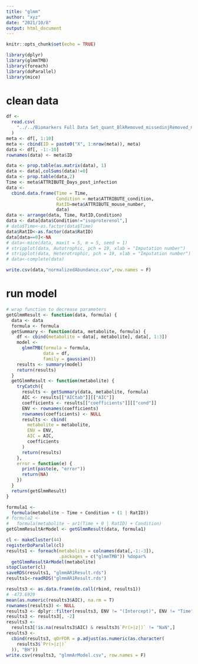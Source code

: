 ```yaml
---
title: "glmm"
author: "xyz"
date: "2021/10/8"
output: html_document
---
```


```r
knitr::opts_chunk$set(echo = TRUE)
```

```r
library(dplyr)
library(glmmTMB)
library(foreach)
library(doParallel)
library(mice)
```

# clean data

```r
df <-
  read.csv(
    "../../Biomarkers Full Data Set_quant_BlkRemoved_missedinjRemoved_misslabeledRemoved_T_wMeta_TIC_urine_20210520.csv"
  )
meta <- df[, 1:10]
meta <- cbind(ID = paste0("X", 1:nrow(meta)), meta)
data <- df[, -1:-10]
rownames(data) <- meta$ID

data <- prop.table(as.matrix(data), 1)
data <- data[,colSums(data)!=0]
data <- prop.table(data,2)
Time <- meta$ATTRIBUTE_Days_post_infection
data <-
  cbind.data.frame(Time = Time,
                   Condition = meta$ATTRIBUTE_condition,
                   RatID=meta$ATTRIBUTE_mouse_number,
                   data)
data <- arrange(data, Time, RatID,Condition)
data <- data[data$Condition!="isoproterenol",]
# data$Time<-as.factor(data$Time)
data$RatID<-as.factor(data$RatID)
data[data==0]<-NA
# data<-mice(data, maxit = 5, m = 5, seed = 1)
# stripplot(data, Autotrophic, pch = 19, xlab = "Imputation number")
# stripplot(data, Heterotrophic, pch = 19, xlab = "Imputation number")
# data<-complete(data)

write.csv(data,"normalizedAbundance.csv",row.names = F)
```

# run model

```r
# wrap function to decrease parameters
getGlmmResult <- function(data, formula) {
  data <- data
  formula <- formula
  getSummary <- function(data, metabolite, formula) {
    df <- cbind(metabolite = data[, metabolite], data[, 1:3])
    model <-
      glmmTMB(formula = formula,
              data = df,
              family = gaussian())
    results <- summary(model)
    return(results)
  }
  getGlmmResult <- function(metabolite) {
    tryCatch({
      results <- getSummary(data, metabolite, formula)
      AIC <- results[["AICtab"]][["AIC"]]
      coefficients <- results[["coefficients"]][["cond"]]
      ENV <- rownames(coefficients)
      rownames(coefficients) <- NULL
      results <- cbind(
        metabolite = metabolite,
        ENV = ENV,
        AIC = AIC,
        coefficients
      )
      return(results)
    },
    error = function(e) {
      print(paste(e, "error"))
      return(NA)
    })
  }
  return(getGlmmResult)
}

formula1 <-
  formula(metabolite ~ Time + Condition + (1 | RatID))
# formula2 <-
#   formula(metabolite ~ ar1(Time + 0 | RatID) + Condition)
getGlmmResultArModel <- getGlmmResult(data, formula1)

cl <- makeCluster(44)
registerDoParallel(cl)
results1 <- foreach(metabolite = colnames(data[,-1:-3]),
                    .packages = c("glmmTMB")) %dopar%
  getGlmmResultArModel(metabolite)
stopCluster(cl)
saveRDS(results1, "glmmAR1Result.rds")
results1<-readRDS("glmmAR1Result.rds")

results3 <- as.data.frame(do.call(rbind, results1))
# -473.6929
mean(as.numeric(results3$AIC), na.rm = T)
rownames(results3) <- NULL
results3 <- dplyr::filter(results3, ENV != "(Intercept)", ENV != "Time")
results3 <- results3[, -2]
results3 <-
  results3[!is.na(results3$AIC) & results3$`Pr(>|z|)` != "NaN",]
results3 <-
  cbind(results3, qOrFDR = p.adjust(as.numeric(as.character(
    results3$`Pr(>|z|)`
  )), "BH"))
write.csv(results3, "glmmArModel.csv", row.names = F)
```


